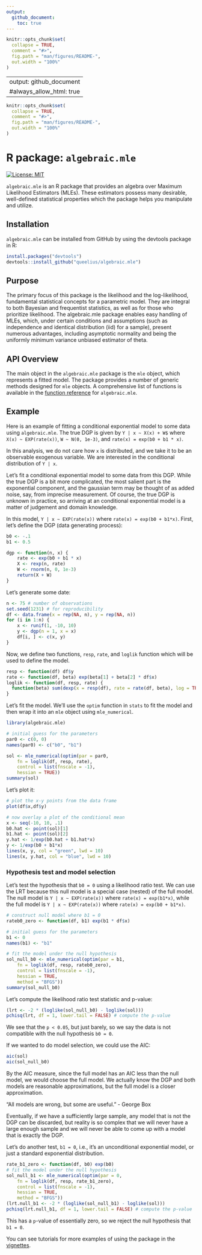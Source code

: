 ```yaml
---
output:
  github_document:
    toc: true
---
```


<!-- README.md is generated from README.Rmd. Please edit that file -->

```r
knitr::opts_chunk$set(
  collapse = TRUE,
  comment = "#>",
  fig.path = "man/figures/README-",
  out.width = "100%"
)
```

---
output: github_document
#always_allow_html: true
---

<!-- README.md is generated from README.Rmd. Please edit that file -->

```r
knitr::opts_chunk$set(
  collapse = TRUE,
  comment = "#>",
  fig.path = "man/figures/README-",
  out.width = "100%"
)
```

# R package: `algebraic.mle`

<!-- badges: start -->
[![License: MIT](https://img.shields.io/badge/License-MIT-yellow.svg)](https://github.com/queelius/algebraic.mle/blob/master/LICENSE)
<!-- badges: end -->

`algebraic.mle` is an R package that provides an algebra over
Maximum Likelihood Estimators (MLEs). These estimators possess
many desirable, well-defined statistical properties which the package
helps you manipulate and utilize.

## Installation

`algebraic.mle` can be installed from GitHub by using the devtools package
in R:
``` r
install.packages("devtools")
devtools::install_github("queelius/algebraic.mle")
```

## Purpose

The primary focus of this package is the likelihood and the log-likelihood,
fundamental statistical concepts for a parametric model. They are integral
to both Bayesian and frequentist statistics, as well as for those who
prioritize likelihood. The algebraic.mle package enables easy handling of
MLEs, which, under certain conditions and assumptions (such as independence
and identical distribution (iid) for a sample), present numerous advantages,
including asymptotic normality and being the uniformly minimum variance
unbiased estimator of theta.

## API Overview

The main object in the `algebraic.mle` package is the `mle` object, which
represents a fitted model. The package provides a number of generic methods
designed for `mle` objects. A comprehensive list of functions is available
in the [function reference](https://queelius.github.io/algebraic.mle/reference/index.html)
for `algebraic.mle`.


## Example
Here is an example of fitting a conditional exponential model to some data
using `algebraic.mle`.
The true DGP is given by `Y | x ~ X(x) + W$` where `X(x) ~ EXP(rate(x))`,
`W ~ N(0, 1e-3)`, and `rate(x) = exp(b0 + b1 * x)`.

In this analysis, we do not care how `x` is distributed, and we take it to
be an observable exogenous variable. We are interested in the conditional
distribution of `Y | x`.

Let's fit a conditional exponential model to some data from this DGP.
While the true DGP is a bit more complicated, the most salient part is the
exponential component, and the gaussian term may be thought of as added
noise, say, from imprecise measurement. Of course, the true DGP is unknown
in practice, so arriving at an conditional exponential model is a matter
of judgement and domain knowledge.

In this model, `Y | x ~ EXP(rate(x))` where `rate(x) = exp(b0 + b1*x)`.
First, let's define the DGP (data generating process):

```r
b0 <- -.1
b1 <- 0.5

dgp <- function(n, x) {
    rate <- exp(b0 + b1 * x)
    X <- rexp(n, rate)
    W <- rnorm(n, 0, 1e-3)
    return(X + W)
}
```

Let's generate some date:
```r
n <- 75 # number of observations
set.seed(1231) # for reproducibility
df <- data.frame(x = rep(NA, n), y = rep(NA, n))
for (i in 1:n) {
    x <- runif(1, -10, 10)
    y <- dgp(n = 1, x = x)
    df[i, ] <- c(x, y)
}
```

Now, we define two functions, `resp`, `rate`, and `loglik` function which will 
be used to define the model.
```r
resp <- function(df) df$y
rate <- function(df, beta) exp(beta[1] + beta[2] * df$x)
loglik <- function(df, resp, rate) {
  function(beta) sum(dexp(x = resp(df), rate = rate(df, beta), log = TRUE))
}
```

Let's fit the model. We'll use the `optim` function in `stats` to fit the model
and then wrap it into an `mle` object using `mle_numerical`.

```r
library(algebraic.mle)

# initial guess for the parameters
par0 <- c(0, 0)
names(par0) <- c("b0", "b1")

sol <- mle_numerical(optim(par = par0,
    fn = loglik(df, resp, rate),
    control = list(fnscale = -1),
    hessian = TRUE))
summary(sol)
```

Let's plot it:
```r
# plot the x-y points from the data frame
plot(df$x,df$y)

# now overlay a plot of the conditional mean
x <- seq(-10, 10, .1)
b0.hat <- point(sol)[1]
b1.hat <- point(sol)[2]
y.hat <- 1/exp(b0.hat + b1.hat*x)
y <- 1/exp(b0 + b1*x)
lines(x, y, col = "green", lwd = 10)
lines(x, y.hat, col = "blue", lwd = 10)
```


### Hypothesis test and model selection

Let's test the hypothesis that `b0 = 0` using a likelihood ratio test.
We can use the LRT because this null model is a special case (nested) of the
full model. The null model is `Y | x ~ EXP(rate(x))` where
`rate(x) = exp(b1*x)`, while the full model is `Y | x ~ EXP(rate(x))` where
`rate(x) = exp(b0 + b1*x)`.

```r
# construct null model where b1 = 0
rateb0_zero <- function(df, b1) exp(b1 * df$x)

# initial guess for the parameters
b1 <- 0
names(b1) <- "b1"

# fit the model under the null hypothesis
sol_null_b0 <- mle_numerical(optim(par = b1,
    fn = loglik(df, resp, rateb0_zero),
    control = list(fnscale = -1),
    hessian = TRUE,
    method = "BFGS"))
summary(sol_null_b0)
```

Let's compute the likelihood ratio test statistic and p-value:
```r
(lrt <- -2 * (loglike(sol_null_b0) - loglike(sol)))
pchisq(lrt, df = 1, lower.tail = FALSE) # compute the p-value
```

We see that the `p < 0.05`, but just barely, so we say the data is not 
compatible with the null hypothesis `b0 = 0`.

If we wanted to do model selection, we could use the AIC:
```r
aic(sol)
aic(sol_null_b0)
```

By the AIC measure, since the full model has an AIC less than the null model,
we would choose the full model. We actually know the DGP and both models are reasonable approximations, but the full model is a closer approximation.

"All models are wrong, but some are useful." - George Box

Eventually, if we have a sufficiently large sample, any model that is not
the DGP can be discarded, but reality is so complex that we will never have
a large enough sample and we will never be able to come up with a model that
is exactly the DGP.

Let's do another test, `b1 = 0`, i.e., it's an unconditional exponential model,
or just a standard exponential distribution.
```r
rate_b1_zero <- function(df, b0) exp(b0)
# fit the model under the null hypothesis
sol_null_b1 <- mle_numerical(optim(par = 0,
    fn = loglik(df, resp, rate_b1_zero),
    control = list(fnscale = -1),
    hessian = TRUE,
    method = "BFGS"))
(lrt.null_b1 <- -2 * (loglike(sol_null_b1) - loglike(sol)))
pchisq(lrt.null_b1, df = 1, lower.tail = FALSE) # compute the p-value
```

This has a `p`-value of essentially zero, so we reject the null hypothesis
that `b1 = 0`.

You can see tutorials for more examples of using the package in the
[vignettes](https://queelius.github.io/algebraic.mle/articles/index.html).

